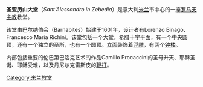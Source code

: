 {{Infobox religious building
| building_name         =圣亚历山大堂<br><small>(Chiesa di Sant'Alessandro in Zebedia)</small>
| image                 = IMG_5141_-_Milano_-_Sant%27Alessandro_-_Facciata_-_Foto_Giovanni_Dall%27Orto_17_febr_2007.jpg
| image_size            =250px
| location              = 意大利[[米兰|米兰]]
| geo                   = {{coord|45.460938|N|9.186896|E|source:itwiki_region:IT_scale:5000|format=dms|display=title}}
| religious_affiliation =[[罗马天主教|罗马天主教]]
| province              = [[米兰省|米兰省]]
| architect             =Francesco Maria Richino<br>Lorenzo Binago
| architecture_type     = 教堂
| architecture_style    = 巴洛克
| groundbreaking        = 1601
}}
'''圣亚历山大堂'''（''Sant'Alessandro in Zebedia''）是意大利[[米兰|米兰]]市中心的一座[[罗马天主教|罗马天主教]]教堂。

该堂由巴尔纳伯会（Barnabites）始建于1601年，设计者有Lorenzo Binago、Francesco Maria Richini。该堂包括一个大堂，希腊十字平面，有一个中央圆顶，还有一个独立的圣所，也有一个圆顶。[[立面|立面]]装饰着[[浮雕|浮雕]]，有两个[[钟楼|钟楼]]。

内部包括重要的伦巴第巴洛克艺术的作品Camillo Procaccini的圣母升天、耶稣圣诞、耶稣受难，以及丹尼尔克雷斯皮的[[鞭打|鞭打]]。

{{commons cat|Sant'Alessandro in Milan}}
[[Category:米兰教堂|Category:米兰教堂]]